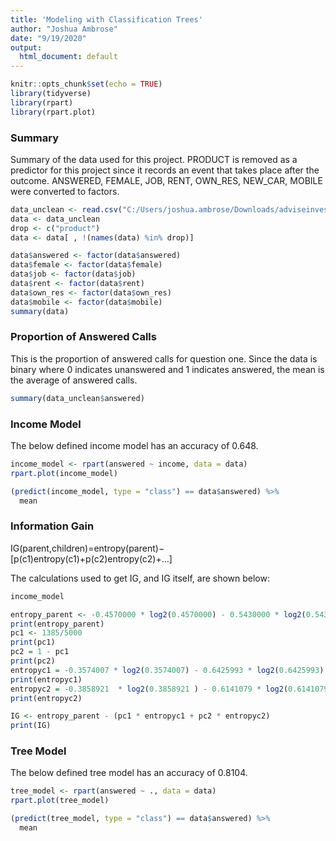 ---
title: 'Modeling with Classification Trees'
author: "Joshua Ambrose"
date: "9/19/2020"
output:
  html_document: default
---

```{r setup, include=FALSE}
knitr::opts_chunk$set(echo = TRUE)
library(tidyverse)
library(rpart)
library(rpart.plot)
```

### Summary
Summary of the data used for this project. PRODUCT is removed as a predictor for this project since it records an event that takes place after the outcome. ANSWERED, FEMALE, JOB, RENT, OWN_RES, NEW_CAR, MOBILE were converted to factors.
```{r cleaned, echo=FALSE}
data_unclean <- read.csv("C:/Users/joshua.ambrose/Downloads/adviseinvest_clean.csv")
data <- data_unclean
drop <- c("product")
data <- data[ , !(names(data) %in% drop)]

data$answered <- factor(data$answered)
data$female <- factor(data$female)
data$job <- factor(data$job)
data$rent <- factor(data$rent)
data$own_res <- factor(data$own_res)
data$mobile <- factor(data$mobile)
summary(data)
```
### Proportion of Answered Calls
This is the proportion of answered calls for question one. Since the data is binary where 0 indicates unanswered and 1 indicates answered, the mean is the average of answered calls.
```{r proportion, echo=T}
summary(data_unclean$answered)
```
### Income Model
The below defined income model has an accuracy of 0.648.

```{r income model, echo=T}
income_model <- rpart(answered ~ income, data = data)
rpart.plot(income_model)

(predict(income_model, type = "class") == data$answered) %>% 
  mean
```

### Information Gain
IG(parent,children)=entropy(parent)−[p(c1)entropy(c1)+p(c2)entropy(c2)+...]

The calculations used to get IG, and IG itself, are shown below:

```{r information gain, echo=T}
income_model

entropy_parent <- -0.4570000 * log2(0.4570000) - 0.5430000 * log2(0.5430000)
print(entropy_parent)
pc1 <- 1385/5000
print(pc1)
pc2 = 1 - pc1
print(pc2)
entropyc1 = -0.3574007 * log2(0.3574007) - 0.6425993 * log2(0.6425993)
print(entropyc1)
entropyc2 = -0.3858921  * log2(0.3858921 ) - 0.6141079 * log2(0.6141079)
print(entropyc2)

IG <- entropy_parent - (pc1 * entropyc1 + pc2 * entropyc2)
print(IG)

```
### Tree Model
The below defined tree model has an accuracy of 0.8104.

```{r tree model, echo=T}
tree_model <- rpart(answered ~ ., data = data)
rpart.plot(tree_model)

(predict(tree_model, type = "class") == data$answered) %>% 
  mean
```
